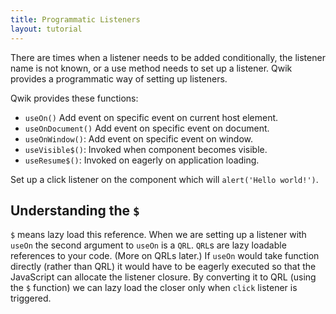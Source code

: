 ```yaml
---
title: Programmatic Listeners
layout: tutorial
---
```


There are times when a listener needs to be added conditionally, the listener name is not known, or a use method needs to set up a listener. Qwik provides a programmatic way of setting up listeners.

Qwik provides these functions:

- `useOn()` Add event on specific event on current host element.
- `useOnDocument()` Add event on specific event on document.
- `useOnWindow()`: Add event on specific event on window.
- `useVisible$()`: Invoked when component becomes visible.
- `useResume$()`: Invoked on eagerly on application loading.

Set up a click listener on the component which will `alert('Hello world!')`.

## Understanding the `$`

`$` means lazy load this reference. When we are setting up a listener with `useOn` the second argument to `useOn` is a `QRL`. `QRL`s are lazy loadable references to your code. (More on QRLs later.) If `useOn` would take function directly (rather than QRL) it would have to be eagerly executed so that the JavaScript can allocate the listener closure. By converting it to QRL (using the `$` function) we can lazy load the closer only when `click` listener is triggered.
